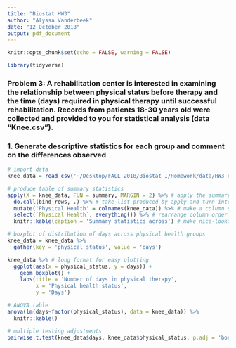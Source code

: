 ```yaml
---
title: "Biostat HW3"
author: "Alyssa Vanderbeek"
date: "12 October 2018"
output: pdf_document
---
```


```r
knitr::opts_chunk$set(echo = FALSE, warning = FALSE)

library(tidyverse)
```

### Problem 3: A rehabilitation center is interested in examining the relationship between physical status before therapy and the time (days) required in physical therapy until successful rehabilitation. Records from patients 18-30 years old were collected and provided to you for statistical analysis (data “Knee.csv”).

### 1. Generate descriptive statistics for each group and comment on the differences observed

```r
# import data
knee_data = read_csv('~/Desktop/FALL 2018/Biostat I/Homework/data/HW3_export/Knee.csv', col_types = cols()) 

# produce table of summary statistics 
apply(X = knee_data, FUN = summary, MARGIN = 2) %>% # apply the summary function to each column of the data
  do.call(bind_rows, .) %>% # take list produced by apply and turn into tibble
  mutate('Physical Health' = colnames(knee_data)) %>% # make a column specifying what group each row corresponds to
  select(`Physical Health`, everything()) %>% # rearrange column order
  knitr::kable(caption = 'Summary statistics across') # make nice-looking table

# boxplot of distribution of days across physical health groups
knee_data = knee_data %>%
  gather(key = 'physical_status', value = 'days') 

knee_data %>% # long format for easy plotting
  ggplot(aes(x = physical_status, y = days)) +
    geom_boxplot() +
    labs(title = 'Number of days in physical therapy',
         x = 'Physical health status',
         y = 'Days') 

# ANOVA table
anova(lm(days~factor(physical_status), data = knee_data)) %>%
  knitr::kable()

# multiple testing adjustments
pairwise.t.test(knee_data$days, knee_data$physical_status, p.adj = 'bonferroni')

```

